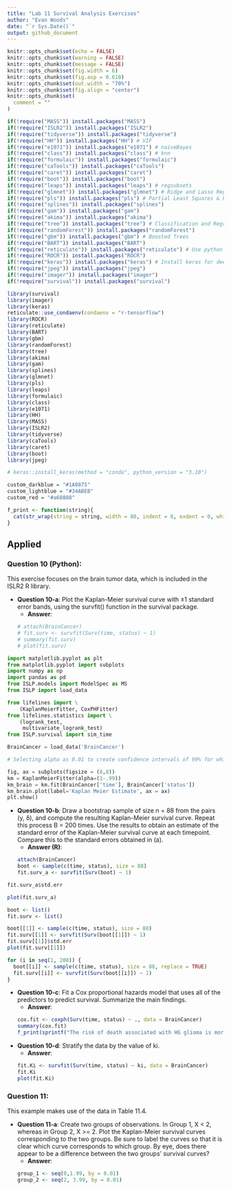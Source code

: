 ```yaml
---
title: "Lab 11 Survival Analysis Exercises"
author: "Evan Woods"
date: "`r Sys.Date()`"
output: github_document
---
```


```r
knitr::opts_chunk$set(echo = FALSE)
knitr::opts_chunk$set(warning = FALSE)
knitr::opts_chunk$set(message = FALSE)
knitr::opts_chunk$set(fig.width = 6)
knitr::opts_chunk$set(fig.asp = 0.618)
knitr::opts_chunk$set(out.width = "70%")
knitr::opts_chunk$set(fig.align = "center")
knitr::opts_chunk$set(
  comment = ""
)
```

```r
if(!require("MASS")) install.packages("MASS")
if(!require("ISLR2")) install.packages("ISLR2")
if(!require("tidyverse")) install.packages("tidyverse")
if(!require("HH")) install.packages("HH") # VIF
if(!require("e1071")) install.packages("e1071") # naiveBayes
if(!require("class")) install.packages("class") # knn
if(!require("formulaic")) install.packages("formulaic")
if(!require("caTools")) install.packages("caTools")
if(!require("caret")) install.packages("caret")
if(!require("boot")) install.packages("boot")
if(!require("leaps")) install.packages("leaps") # regsubsets
if(!require("glmnet")) install.packages("glmnet") # Ridge and Lasso Regression
if(!require("pls")) install.packages("pls") # Partial Least Squares & Principal Component Regression
if(!require("splines")) install.packages("splines")
if(!require("gam")) install.packages("gam")
if(!require("akima")) install.packages("akima")
if(!require("tree")) install.packages("tree") # Classification and Regression Trees
if(!require("randomForest")) install.packages("randomForest")
if(!require("gbm")) install.packages("gbm") # Boosted Trees
if(!require("BART")) install.packages("BART")
if(!require("reticulate")) install.packages("reticulate") # Use python objects in R
if(!require("ROCR")) install.packages("ROCR")
if(!require("keras")) install.packages("keras") # Install keras for deep learning
if(!require("jpeg")) install.packages("jpeg")
if(!require("imager")) install.packages("imager")
if(!require("survival")) install.packages("survival")

library(survival)
library(imager)
library(keras)
reticulate::use_condaenv(condaenv = "r-tensorflow")
library(ROCR)
library(reticulate)
library(BART)
library(gbm)
library(randomForest)
library(tree)
library(akima)
library(gam)
library(splines)
library(glmnet)
library(pls)
library(leaps)
library(formulaic)
library(class)
library(e1071)
library(HH)
library(MASS)
library(ISLR2)
library(tidyverse)
library(caTools)
library(caret)
library(boot)
library(jpeg)
```

```r
# keras::install_keras(method = "conda", python_version = "3.10")
```

```r
custom_darkblue = "#1A0875"
custom_lightblue = "#34ABEB"
custom_red = "#a60808"
```

```r
f_print <- function(string){
  cat(str_wrap(string = string, width = 80, indent = 0, exdent = 0, whitespace_only = TRUE))
}
```

## Applied
### Question 10 (Python):
This exercise focuses on the brain tumor data, which is included in the ISLR2 R library.

* **Question 10-a**: Plot the Kaplan-Meier survival curve with ±1 standard error bands, using the survfit() function in the survival package.
  * **Answer**:
```r
# attach(BrainCancer)
# fit.surv <- survfit(Surv(time, status) ~ 1)
# summary(fit.surv)
# plot(fit.surv)
```

```python
import matplotlib.pyplot as plt
from matplotlib.pyplot import subplots
import numpy as np
import pandas as pd
from ISLP.models import ModelSpec as MS
from ISLP import load_data

from lifelines import \
    (KaplanMeierFitter, CoxPHFitter)
from lifelines.statistics import \
    (logrank_test, 
     multivariate_logrank_test)
from ISLP.survival import sim_time
```

```python
BrainCancer = load_data('BrainCancer')
```

```python
# Selecting alpha as 0.01 to create confidence intervals of 99% for which the standard error of the Kaplan-Meier Survival Curve are closest to 1

fig, ax = subplots(figsize = (8,8))
km = KaplanMeierFitter(alpha=(1-.99))
km_brain = km.fit(BrainCancer['time'], BrainCancer['status'])
km_brain.plot(label='Kaplan Meier Estimate', ax = ax)
plt.show()
```

* **Question 10-b**: Draw a bootstrap sample of size n = 88 from the pairs (y, δ), and compute the resulting Kaplan-Meier survival curve. Repeat this process B = 200 times. Use the results to obtain an estimate of the standard error of the Kaplan-Meier survival curve at each timepoint. Compare this to the standard errors obtained in (a). 
  * **Answer (R)**: 
```r
attach(BrainCancer)
boot <- sample(c(time, status), size = 88)
fit.surv_a <- survfit(Surv(boot) ~ 1)
```

```r
fit.surv_a$std.err
```

```r
plot(fit.surv_a)
```


```r
boot <- list()
fit.surv <- list()
```

```r
boot[[1]] <- sample(c(time, status), size = 88)
fit.surv[[1]] <- survfit(Surv(boot[[1]]) ~ 1)
fit.surv[[1]]$std.err
plot(fit.surv[[1]])
```

```r
for (i in seq(1, 200)) {
  boot[[i]] <- sample(c(time, status), size = 88, replace = TRUE)
  fit.surv[[i]] <- survfit(Surv(boot[[i]]) ~ 1)
}
```


* **Question 10-c**: Fit a Cox proportional hazards model that uses all of the predictors to predict survival. Summarize the main findings. 
  * **Answer**:
```r
cox.fit <- coxph(Surv(time, status) ~ ., data = BrainCancer)
summary(cox.fit)
f_print(sprintf("The risk of death associated with HG glioma is more than 8 times the risk of death associated with meningioma. This is a statistically significant difference. Because the Karnofsky index is negative, there a lower risk of death and greater chance of life expectancy with an increased Karnofsky score."))
```

* **Question 10-d**: Stratify the data by the value of ki. 
  * **Answer**:
```r
fit.Ki <- survfit(Surv(time, status) ~ ki, data = BrainCancer)
fit.Ki
plot(fit.Ki)
```

### Question 11:
This example makes use of the data in Table 11.4.

* **Question 11-a**: Create two groups of observations. In Group 1, X < 2, whereas in Group 2, X >= 2. Plot the Kaplan-Meier survival curves corresponding to the two groups. Be sure to label the curves so that it is clear which curve corresponds to which group. By eye, does there appear to be a difference between the two groups' survival curves?
  * **Answer**:
```r
group_1 <- seq(0,1.99, by = 0.01)
group_2 <- seq(2, 3.99, by = 0.01)
```





